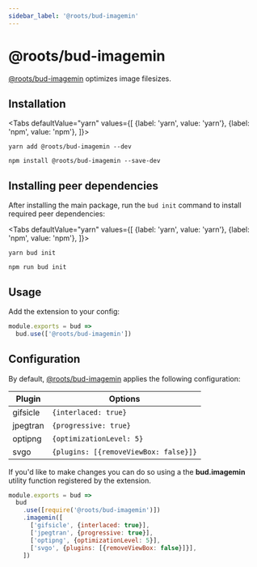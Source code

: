 ```yaml
---
sidebar_label: '@roots/bud-imagemin'
---
```



# @roots/bud-imagemin

[@roots/bud-imagemin](/extensions/bud-imagemin) optimizes image filesizes.

## Installation

<Tabs
  defaultValue="yarn"
  values={[
    {label: 'yarn', value: 'yarn'},
    {label: 'npm', value: 'npm'},
  ]}>
  <TabItem value="yarn">

    yarn add @roots/bud-imagemin --dev

  </TabItem>
  <TabItem value="npm">

    npm install @roots/bud-imagemin --save-dev

  </TabItem>
</Tabs>

## Installing peer dependencies

After installing the main package, run the `bud init` command to install required peer dependencies:

<Tabs
  defaultValue="yarn"
  values={[
    {label: 'yarn', value: 'yarn'},
    {label: 'npm', value: 'npm'},
  ]}>
  <TabItem value="yarn">

    yarn bud init

  </TabItem>
  <TabItem value="npm">

    npm run bud init

  </TabItem>
</Tabs>

## Usage

Add the extension to your config:

```js {2} title='bud.config.js'
module.exports = bud =>
  bud.use(['@roots/bud-imagemin'])
```

## Configuration

By default, [@roots/bud-imagemin](/extensions/bud-imagemin) applies the following configuration:

| Plugin   | Options                               |
| -------- | ------------------------------------- |
| gifsicle | `{interlaced: true}`                  |
| jpegtran | `{progressive: true}`                 |
| optipng  | `{optimizationLevel: 5}`              |
| svgo     | `{plugins: [{removeViewBox: false}]}` |


If you'd like to make changes you can do so using a the **bud.imagemin** utility function registered by the extension.

```js {4-9} title='bud.config.js'
module.exports = bud =>
  bud
    .use([require('@roots/bud-imagemin')])
    .imagemin([
      ['gifsicle', {interlaced: true}],
      ['jpegtran', {progressive: true}],
      ['optipng', {optimizationLevel: 5}],
      ['svgo', {plugins: [{removeViewBox: false}]}],
    ])
```
